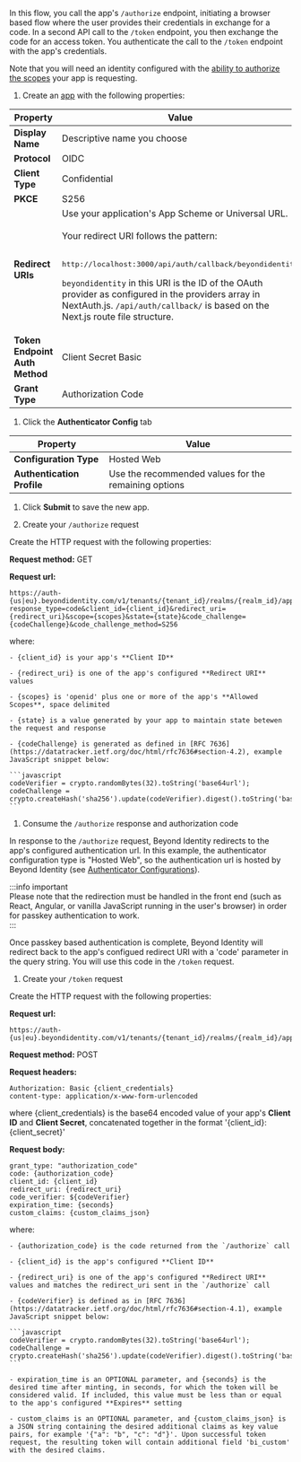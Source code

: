 In this flow, you call the app's `/authorize` endpoint, initiating a browser based flow where the user provides their credentials in exchange for a code.
In a second API call to the `/token` endpoint, you then exchange the code for an access token.
You authenticate the call to the `/token` endpoint with the app's credentials.

Note that you will need an identity configured with the [ability to authorize the scopes](/docs/next/api-scopes#scopes-authorized-for-the-identity-approving-the-authorization-request) your app is requesting.

1. Create an [app](/docs/next/add-an-application) with the following properties:

  | Property | Value |
  | --- | --- |
  | **Display Name** | Descriptive name you choose |
  | **Protocol** | OIDC |
  | **Client Type** | Confidential |
  | **PKCE** | S256 |
  | **Redirect URIs** | Use your application's App Scheme or Universal URL.<br /><br />Your redirect URI follows the pattern:<br /><br /><pre>http://localhost:3000/api/auth/callback/beyondidentity</pre><div class= "note-message note-message-table"><p>`beyondidentity` in this URI is the ID of the OAuth provider as configured in the providers array in NextAuth.js. `/api/auth/callback/` is based on the Next.js route file structure.</p></div> |
  | **Token Endpoint Auth Method** | Client Secret Basic |
  | **Grant Type** | Authorization Code |

1. Click the **Authenticator Config** tab

  | Property | Value | 
  | ----------- | ----------- |
  | **Configuration Type** | Hosted Web |
  | **Authentication Profile** | Use the recommended values for the remaining options |

1. Click **Submit** to save the new app.

1. Create your `/authorize` request

  Create the HTTP request with the following properties:

  **Request method:** GET

  **Request url:**

  ```http
  https://auth-{us|eu}.beyondidentity.com/v1/tenants/{tenant_id}/realms/{realm_id}/applications/{application_id}/authorize?response_type=code&client_id={client_id}&redirect_uri={redirect_uri}&scope={scopes}&state={state}&code_challenge={codeChallenge}&code_challenge_method=S256
  ```

  where:

    - {client_id} is your app's **Client ID**

    - {redirect_uri} is one of the app's configured **Redirect URI** values

    - {scopes} is 'openid' plus one or more of the app's **Allowed Scopes**, space delimited

    - {state} is a value generated by your app to maintain state betewen the request and response

    - {codeChallenge} is generated as defined in [RFC 7636](https://datatracker.ietf.org/doc/html/rfc7636#section-4.2), example JavaScript snippet below:

    ```javascript
    codeVerifier = crypto.randomBytes(32).toString('base64url');
    codeChallenge = crypto.createHash('sha256').update(codeVerifier).digest().toString('base64url');
    ```

1. Consume the `/authorize` response and authorization code

  In response to the `/authorize` request, Beyond Identity redirects to the app's configured authentication url.
  In this example, the authenticator configuration type is "Hosted Web", so the authentication url is hosted by Beyond Identity (see [Authenticator Configurations](/docs/next/authentication)).

  :::info important  
  Please note that the redirection must be handled in the front end (such as React, Angular, or vanilla JavaScript running in the user's browser) in order for passkey authentication to work.  
  :::

  Once passkey based authentication is complete, Beyond Identity will redirect back to the app's configued redirect URI with a 'code' parameter in the query string. You will use this code in the `/token` request.

1. Create your `/token` request

  Create the HTTP request with the following properties:

  **Request url:**

  ```http
  https://auth-{us|eu}.beyondidentity.com/v1/tenants/{tenant_id}/realms/{realm_id}/applications/{application_id}/token
  ```

  **Request method:** POST

  **Request headers:**

  ```http
  Authorization: Basic {client_credentials}
  content-type: application/x-www-form-urlencoded
  ```

  where {client_credentials} is the base64 encoded value of your app's **Client ID** and **Client Secret**, concatenated together in the format '{client_id}:{client_secret}'

  **Request body:**

  ```http
  grant_type: "authorization_code"
  code: {authorization_code}
  client_id: {client_id}
  redirect_uri: {redirect_uri}
  code_verifier: ${codeVerifier}
  expiration_time: {seconds}
  custom_claims: {custom_claims_json}
  ```

  where:

    - {authorization_code} is the code returned from the `/authorize` call

    - {client_id} is the app's configured **Client ID**

    - {redirect_uri} is one of the app's configured **Redirect URI** values and matches the redirect_uri sent in the `/authorize` call

    - {codeVerifier} is defined as in [RFC 7636](https://datatracker.ietf.org/doc/html/rfc7636#section-4.1), example JavaScript snippet below:

    ```javascript
    codeVerifier = crypto.randomBytes(32).toString('base64url');
    codeChallenge = crypto.createHash('sha256').update(codeVerifier).digest().toString('base64url');
    ```

    - expiration_time is an OPTIONAL parameter, and {seconds} is the desired time after minting, in seconds, for which the token will be considered valid. If included, this value must be less than or equal to the app's configured **Expires** setting

    - custom_claims is an OPTIONAL parameter, and {custom_claims_json} is a JSON string containing the desired additional claims as key value pairs, for example '{"a": "b", "c": "d"}'. Upon successful token request, the resulting token will contain additional field 'bi_custom' with the desired claims.
